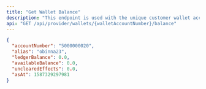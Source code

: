 ```yaml
---
title: "Get Wallet Balance"
description: "This endpoint is used with the unique customer wallet account number generated for each customer to retrieve ledger and available balance."
api: "GET /api/provider/wallets/{walletAccountNumber}/balance"
---
```


<ResponseExample>

```json Response
{
  "accountNumber": "5000000020",
  "alias": "obinna23",
  "ledgerBalance": 0.0,
  "availableBalance": 0.0,
  "unclearedEffects": 0.0,
  "asAt": 1587329297981
}
```

</ResponseExample>
